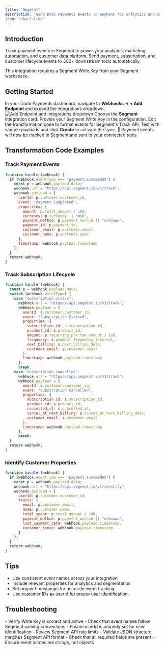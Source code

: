 ```yaml
---
title: "Segment"
description: "Send Dodo Payments events to Segment for analytics and customer data platform integration."
icon: "chart-line"
---
```


## Introduction

Track payment events in Segment to power your analytics, marketing automation, and customer data platform. Send payment, subscription, and customer lifecycle events to 300+ downstream tools automatically.

<Info>
This integration requires a Segment Write Key from your Segment workspace.
</Info>

## Getting Started

<Steps>
<Step title="Open the Webhook Section">
  In your Dodo Payments dashboard, navigate to <b>Webhooks → + Add Endpoint</b> and expand the integrations dropdown.
  <Frame>
    <img src="/images/integrations/segment.png" alt="Add Endpoint and integrations dropdown" />
  </Frame>
</Step>

<Step title="Select Segment">
  Choose the <b>Segment</b> integration card.
</Step>

<Step title="Enter Write Key">
  Provide your Segment Write Key in the configuration.
</Step>

<Step title="Configure Transformation">
  Edit the transformation code to format events for Segment's Track API.
</Step>

<Step title="Test & Create">
  Test with sample payloads and click <b>Create</b> to activate the sync.
</Step>

<Step title="Done!">
  🎉 Payment events will now be tracked in Segment and sent to your connected tools.
</Step>
</Steps>

## Transformation Code Examples

### Track Payment Events

```javascript track_payments.js icon="js" expandable
function handler(webhook) {
  if (webhook.eventType === "payment.succeeded") {
    const p = webhook.payload.data;
    webhook.url = "https://api.segment.io/v1/track";
    webhook.payload = {
      userId: p.customer.customer_id,
      event: "Payment Completed",
      properties: {
        amount: p.total_amount / 100,
        currency: p.currency || "USD",
        payment_method: p.payment_method || "unknown",
        payment_id: p.payment_id,
        customer_email: p.customer.email,
        customer_name: p.customer.name
      },
      timestamp: webhook.payload.timestamp
    };
  }
  return webhook;
}
```

### Track Subscription Lifecycle

```javascript track_subscriptions.js icon="js" expandable
function handler(webhook) {
  const s = webhook.payload.data;
  switch (webhook.eventType) {
    case "subscription.active":
      webhook.url = "https://api.segment.io/v1/track";
      webhook.payload = {
        userId: s.customer.customer_id,
        event: "Subscription Started",
        properties: {
          subscription_id: s.subscription_id,
          product_id: s.product_id,
          amount: s.recurring_pre_tax_amount / 100,
          frequency: s.payment_frequency_interval,
          next_billing: s.next_billing_date,
          customer_email: s.customer.email
        },
        timestamp: webhook.payload.timestamp
      };
      break;
    case "subscription.cancelled":
      webhook.url = "https://api.segment.io/v1/track";
      webhook.payload = {
        userId: s.customer.customer_id,
        event: "Subscription Cancelled",
        properties: {
          subscription_id: s.subscription_id,
          product_id: s.product_id,
          cancelled_at: s.cancelled_at,
          cancel_at_next_billing: s.cancel_at_next_billing_date,
          customer_email: s.customer.email
        },
        timestamp: webhook.payload.timestamp
      };
      break;
  }
  return webhook;
}
```

### Identify Customer Properties

```javascript identify_customer.js icon="js" expandable
function handler(webhook) {
  if (webhook.eventType === "payment.succeeded") {
    const p = webhook.payload.data;
    webhook.url = "https://api.segment.io/v1/identify";
    webhook.payload = {
      userId: p.customer.customer_id,
      traits: {
        email: p.customer.email,
        name: p.customer.name,
        total_spent: p.total_amount / 100,
        payment_method: p.payment_method || "unknown",
        last_payment_date: webhook.payload.timestamp,
        customer_since: webhook.payload.timestamp
      }
    };
  }
  return webhook;
}
```

## Tips

- Use consistent event names across your integration
- Include relevant properties for analytics and segmentation
- Set proper timestamps for accurate event tracking
- Use customer IDs as userId for proper user identification

## Troubleshooting

<AccordionGroup>
<Accordion title="Events not appearing in Segment">
- Verify Write Key is correct and active
- Check that event names follow Segment naming conventions
- Ensure userId is properly set for user identification
- Review Segment API rate limits
</Accordion>

<Accordion title="Transformation errors">
- Validate JSON structure matches Segment API format
- Check that all required fields are present
- Ensure event names are strings, not objects
</Accordion>
</AccordionGroup>